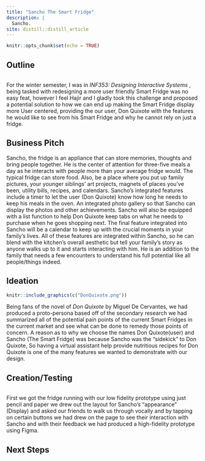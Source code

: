 ```yaml
---
title: "Sancho The Smart Fridge"
description: |
  Sancho.
site: distill::distill_article
---
```


```r
knitr::opts_chunk$set(echo = TRUE)
```

## Outline
```r

```
For the winter semester, I was in *INF353: Designing Interactive Systems *, being tasked with redesigning a more user friendly Smart Fridge was no easy feat, however I feel Hajir and I gladly took this challenge and proposed a potential solution to how we can end up making the Smart Fridge display more User centered, providing the our user, Don Quixote with the features he would like to see from his Smart Fridge and why he cannot rely on just a fridge.

## Business Pitch
Sancho, the fridge is an appliance that can store memories, thoughts and bring people together. He is the center of attention for three-five meals a day as he interacts with people more than your average fridge would. The typical fridge can store food. Also, be a place where you put up family pictures, your younger siblings' art projects, magnets of places you've been, utility bills, recipes, and calendars. Sancho's integrated features include a timer to let the user (Don Quixote) know how long he needs to keep his meals in the oven. An integrated photo gallery so that Sancho can display the photos and other achievements. Sancho will also be equipped with a list function to help Don Quixote keep tabs on what he needs to purchase when he goes shopping next. The final feature integrated into Sancho will be a calendar to keep up with the crucial moments in your family's lives. All of these features are integrated within Sancho, so he can blend with the kitchen's overall aesthetic but tell your family's story as anyone walks up to it and starts interacting with him. He is an addition to the family that needs a few encounters to understand his full potential like all people/things indeed.

## Ideation
```r
knitr::include_graphics(c("DonQuixote.png"))

```
Being fans of the novel of *Don Quixote* by Miguel De Cervantes, we had produced a proto-persona based off of the secondary research we had summarized all of the potential pain points of the current Smart Fridges in the current market and see what can be done to remedy those points of concern. A reason as to why we choose the names Don Quixote(user) and Sancho (The Smart Fridge) was because Sancho was the "sidekick" to Don Quixote, So having a virtual assistant help provide nutritious recipes for Don Quixote is one of the many features we wanted to demonstrate with our design.

## Creation/Testing
```r

```
First we got the fridge running with our low fidelity prototype using just pencil and paper we drew out the layout for Sancho's "appearance" (Display) and asked our friends to walk us through vocally and by tapping on certain buttons we had drew on the page to see their interaction with Sancho and with their feedback we had produced a high-fidelity prototype using Figma.

## Next Steps


